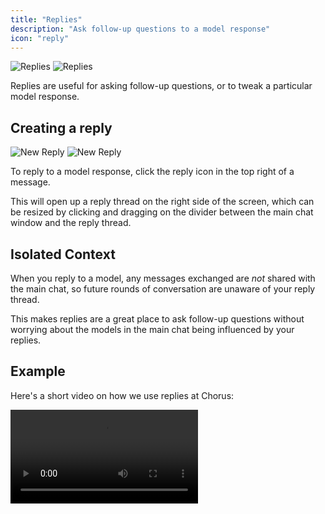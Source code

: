 ```yaml
---
title: "Replies"
description: "Ask follow-up questions to a model response"
icon: "reply"
---
```


<img src="/images/replies-light.png" alt="Replies" className="dark:hidden" />
<img src="/images/replies-dark.png" alt="Replies" className="hidden dark:block" />

Replies are useful for asking follow-up questions, or to tweak a particular model response. 

## Creating a reply

<img src="/images/new-reply-light.png" alt="New Reply" className="dark:hidden" />
<img src="/images/new-reply-dark.png" alt="New Reply" className="hidden dark:block" />

To reply to a model response, click the reply icon in the top right of a message. 

This will open up a reply thread on the right side of the screen, which can be resized by clicking and dragging on the divider between the main chat window and the reply thread.

## Isolated Context 

When you reply to a model, any messages exchanged are _not_ shared with the main chat, so future rounds of conversation are unaware of your reply thread. 

This makes replies are a great place to ask follow-up questions without worrying about the models in the main chat being influenced by your replies. 

## Example

Here's a short video on how we use replies at Chorus:

<video src="https://meltylabs.fly.storage.tigris.dev/replies-v3.mp4" controls />